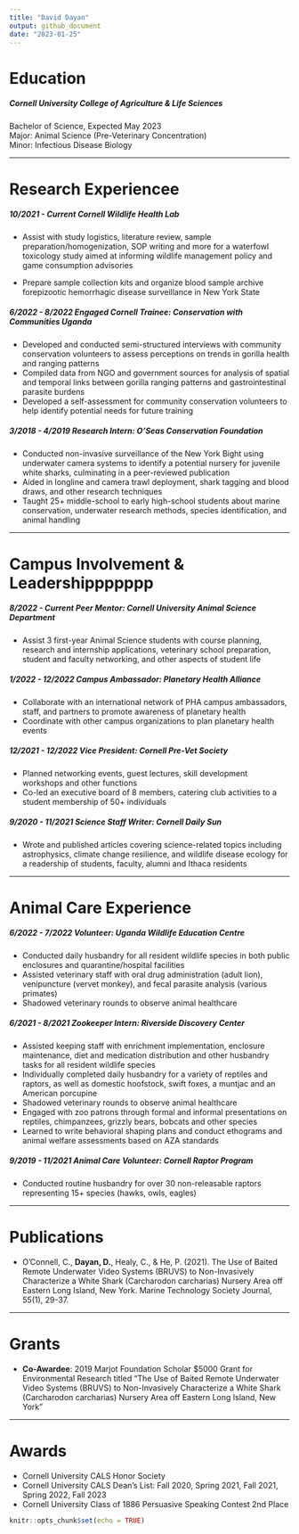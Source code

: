 ---
title: "David Dayan"
output: github_document
date: "2023-01-25"
---

# Education

##### **Cornell University College of Agriculture & Life Sciences**

Bachelor of Science, Expected May 2023\
Major: Animal Science (Pre-Veterinary Concentration)\
Minor: Infectious Disease Biology

------------------------------------------------------------------------

# Research Experiencee

##### ***10/2021 - Current*** **Cornell Wildlife Health Lab**

* Assist with study logistics, literature review, sample preparation/homogenization, SOP writing and more for a waterfowl toxicology study aimed at informing wildlife management policy and game consumption advisories

* Prepare sample collection kits and organize blood sample archive forepizootic hemorrhagic disease surveillance in New York State


##### ***6/2022 - 8/2022*** **Engaged Cornell Trainee: Conservation with Communities Uganda**
* Developed and conducted semi-structured interviews with community conservation volunteers to assess perceptions on trends in gorilla health and ranging patterns
* Compiled data from NGO and government sources for analysis of spatial and temporal links between gorilla ranging patterns and gastrointestinal parasite burdens
* Developed a self-assessment for community conservation volunteers to help identify potential needs for future training


##### ***3/2018 - 4/2019*** **Research Intern: O'Seas Conservation Foundation**
* Conducted non-invasive surveillance of the New York Bight using underwater camera systems to identify a potential nursery for juvenile white sharks, culminating in a peer-reviewed publication
* Aided in longline and camera trawl deployment, shark tagging and blood draws, and other research techniques
* Taught 25+ middle-school to early high-school students about marine conservation, underwater research methods, species identification, and animal handling

----------

# Campus Involvement & Leadershippppppp

##### ***8/2022 - Current*** **Peer Mentor: Cornell University Animal Science Department**
* Assist 3 first-year Animal Science students with course planning, research and internship applications, veterinary school preparation, student and faculty networking, and other aspects of student life 


##### ***1/2022 - 12/2022*** **Campus Ambassador: Planetary Health Alliance**
* Collaborate with an international network of PHA campus ambassadors, staff, and partners to promote awareness of planetary health
* Coordinate with other campus organizations to plan planetary health events

##### ***12/2021 - 12/2022*** **Vice President: Cornell Pre-Vet Society**
* Planned networking events, guest lectures, skill development workshops and other functions
* Co-led an executive board of 8 members, catering club activities to a student membership of 50+ individuals

##### ***9/2020 - 11/2021*** **Science Staff Writer: Cornell Daily Sun**
* Wrote and published articles covering science-related topics including astrophysics, climate change resilience, and wildlife disease ecology for a readership of students, faculty, alumni and Ithaca residents

----------

# Animal Care Experience

##### ***6/2022 - 7/2022*** **Volunteer: Uganda Wildlife Education Centre**
* Conducted daily husbandry for all resident wildlife species in both public enclosures and quarantine/hospital facilities
* Assisted veterinary staff with oral drug administration (adult lion), venipuncture (vervet monkey), and fecal parasite analysis (various primates)
* Shadowed veterinary rounds to observe animal healthcare

##### ***6/2021 - 8/2021*** **Zookeeper Intern: Riverside Discovery Center**
* Assisted keeping staff with enrichment implementation, enclosure maintenance, diet and medication distribution and other husbandry tasks for all resident wildlife species
* Individually completed daily husbandry for a variety of reptiles and raptors, as well as domestic hoofstock, swift foxes, a muntjac and an American porcupine
* Shadowed veterinary rounds to observe animal healthcare
* Engaged with zoo patrons through formal and informal presentations on reptiles, chimpanzees, grizzly bears, bobcats and other species
* Learned to write behavioral shaping plans and conduct ethograms and animal welfare assessments based on AZA standards

##### ***9/2019 - 11/2021*** **Animal Care Volunteer: Cornell Raptor Program**
* Conducted routine husbandry for over 30 non-releasable raptors representing 15+ species (hawks, owls, eagles)

------

# Publications
* O’Connell, C., **Dayan, D.**, Healy, C., & He, P. (2021). The Use of Baited Remote Underwater Video Systems (BRUVS) to Non-Invasively Characterize a White Shark (Carcharodon carcharias) Nursery Area off Eastern Long Island, New York. Marine Technology Society Journal, 55(1), 29-37.

-----

# Grants
* **Co-Awardee**: 2019 Marjot Foundation Scholar $5000 Grant for Environmental Research titled “The Use of Baited Remote Underwater Video Systems (BRUVS) to Non-Invasively Characterize a White Shark (Carcharodon carcharias) Nursery Area off Eastern Long Island, New York”

------

# Awards
* Cornell University CALS Honor Society
* Cornell University CALS Dean’s List: Fall 2020, Spring 2021, Fall 2021, Spring 2022, Fall 2023
* Cornell University Class of 1886 Persuasive Speaking Contest 2nd Place
```{r setup, include=FALSE}
knitr::opts_chunk$set(echo = TRUE)
```
